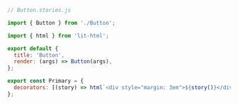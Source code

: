 ```js
// Button.stories.js

import { Button } from './Button';

import { html } from 'lit-html';

export default {
  title: 'Button',
  render: (args) => Button(args),
};

export const Primary = {
  decorators: [(story) => html`<div style="margin: 3em">${story()}</div>`],
};
```
